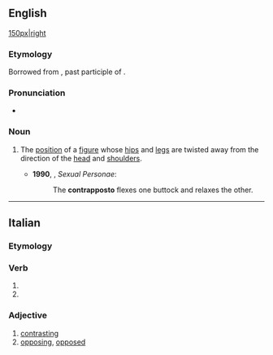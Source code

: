 ==English==
{{wikipedia}}
[[file:David_von_Michelangelo.jpg|150px|right]]

===Etymology===
Borrowed from {{bor|en|it|contrapposto}}, past participle of {{m|it|contrapporre}}.

===Pronunciation===
* {{a|UK}} {{IPA|en|/kɒntɹəˈpɒstəʊ/}}

===Noun===
{{en-noun|contrapposto|contrapposti}}

# {{lb|en|arts}} The [[position]] of a [[figure]] whose [[hip]]s and [[leg]]s are twisted away from the direction of the [[head]] and [[shoulder]]s. {{defdate|from 20th c.}}
#* '''1990''', {{w|Camille Paglia}}, ''Sexual Personae'':
#*: The '''contrapposto''' flexes one buttock and relaxes the other.

----

==Italian==

===Etymology===
{{prefix|it|contra|posto}}

===Verb===
{{it-pp|contrappost}}

# {{past participle of|it|contrapporre|nocat=1}}
# {{past participle of|it|contrapporsi|nocat=1}}

===Adjective===
{{it-adj|contrappost}}

# [[contrasting]]
# [[opposing]], [[opposed]]
